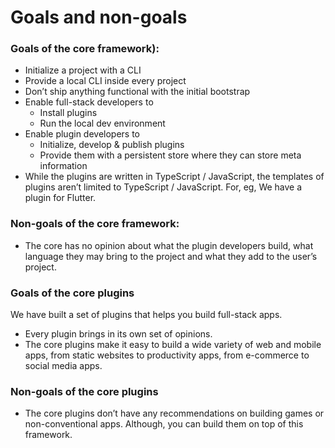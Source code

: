 
<Meta pageTitle="Goals and non-goals | framework" description="Goals and non-goals of framework." />





# Goals and non-goals

### Goals of the core framework):

- Initialize a project with a CLI
- Provide a local CLI inside every project
- Don’t ship anything functional with the initial bootstrap
- Enable full-stack developers to
  - Install plugins
  - Run the local dev environment
- Enable plugin developers to
  - Initialize, develop & publish plugins
  - Provide them with a persistent store where they can store meta information
- While the plugins are written in TypeScript / JavaScript, the templates of plugins aren’t limited to TypeScript / JavaScript. For, eg, We have a plugin for Flutter.

### Non-goals of the core framework:

- The core has no opinion about what the plugin developers build, what language they may bring to the project and what they add to the user’s project.

### Goals of the core plugins

We have built a set of plugins that helps you build full-stack apps.

- Every plugin brings in its own set of opinions.
- The core plugins make it easy to build a wide variety of web and mobile apps, from static websites to productivity apps, from e-commerce to social media apps.

### Non-goals of the core plugins

- The core plugins don’t have any recommendations on building games or non-conventional apps. Although, you can build them on top of this framework.
